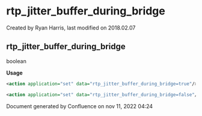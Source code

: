 
# rtp_jitter_buffer_during_bridge 

 Created by  Ryan Harris, last modified on 2018.02.07

## rtp_jitter_buffer_during_bridge

boolean

**Usage**

```xml
<action application="set" data="rtp_jitter_buffer_during_bridge=true"/>
```

```xml
<action application="set" data="rtp_jitter_buffer_during_bridge=false"/>
```

Document generated by Confluence on nov 11, 2022 04:24
